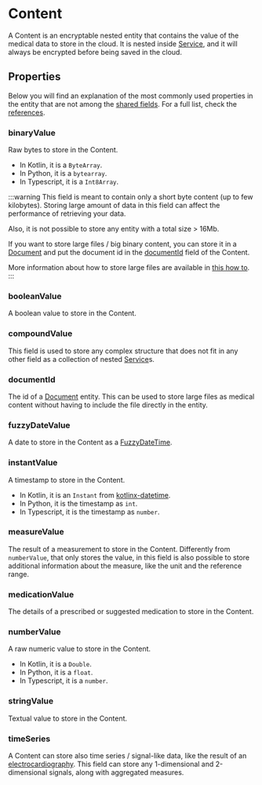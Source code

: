 # Content

A Content is an encryptable nested entity that contains the value of the medical data to store in the cloud. It is nested 
inside [Service](/nsdk/explanations/data-model/service), and it will always be encrypted before being saved in the cloud.

## Properties

Below you will find an explanation of the most commonly used properties in the entity that are not among the
[shared fields](/nsdk/explanations/data-model/#shared-fields). For a full list, check the [references](TODO).

### binaryValue
Raw bytes to store in the Content.
- In Kotlin, it is a `ByteArray`.
- In Python, it is a `bytearray`.
- In Typescript, it is a `Int8Array`.

:::warning
This field is meant to contain only a short byte content (up to few kilobytes). Storing large amount of data in this field
can affect the performance of retrieving your data. 

Also, it is not possible to store any entity with a total size > 16Mb.

If you want to store large files / big binary content, you can store it in a [Document](nsdk/explanations/data-model/document)
and put the document id in the [documentId](/nsdk/explanations/data-model/content#documentid) field of the Content.

More information about how to store large files are available in [this how to](/nsdk/how-to/store-big-files).
:::

### booleanValue
A boolean value to store in the Content.

### compoundValue
This field is used to store any complex structure that does not fit in any other field as a collection of nested 
[Service](/nsdk/explanations/data-model/service)s. 

### documentId
The id of a [Document](nsdk/explanations/data-model/document) entity. This can be used to store large files as medical
content without having to include the file directly in the entity.

### fuzzyDateValue
A date to store in the Content as a [FuzzyDateTime](/nsdk/explanations/data-model/#fuzzydatetime).

### instantValue
A timestamp to store in the Content.
 - In Kotlin, it is an `Instant` from [kotlinx-datetime](https://github.com/Kotlin/kotlinx-datetime).
 - In Python, it is the timestamp as `int`.
 - In Typescript, it is the timestamp as `number`.

### measureValue
The result of a measurement to store in the Content. Differently from `numberValue`, that only stores the value, in 
this field is also possible to store additional information about the measure, like the unit and the reference range.

### medicationValue
The details of a prescribed or suggested medication to store in the Content.

### numberValue
A raw numeric value to store in the Content. 
 - In Kotlin, it is a `Double`.
 - In Python, it is a `float`.
 - In Typescript, it is a `number`.

### stringValue
Textual value to store in the Content.

### timeSeries
A Content can store also time series / signal-like data, like the result of an [electrocardiography](https://en.wikipedia.org/wiki/Electrocardiography).
This field can store any 1-dimensional and 2-dimensional signals, along with aggregated measures.

